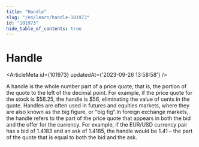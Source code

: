 ```yaml
---
title: "Handle"
slug: "/en/learn/handle-101973"
id: "101973"
hide_table_of_contents: true
---
```



# Handle

<ArticleMeta id={101973} updatedAt={'2023-09-26 13:58:58'} />
<div className='border-solid border-b border-t-0 my-4 border-[var(--ifm-color-gray-300)]' />

A handle is the whole number part of a price quote, that is, the portion of the quote to the left of the decimal point. For example, if the price quote for the stock is $56.25, the handle is $56, eliminating the value of cents in the quote. Handles are often used in futures and equities markets, where they are also known as the big figure, or "big fig".In foreign exchange markets, the handle refers to the part of the price quote that appears in both the bid and the offer for the currency. For example, if the EUR/USD currency pair has a bid of 1.4183 and an ask of 1.4185, the handle would be 1.41 – the part of the quote that is equal to both the bid and the ask.
